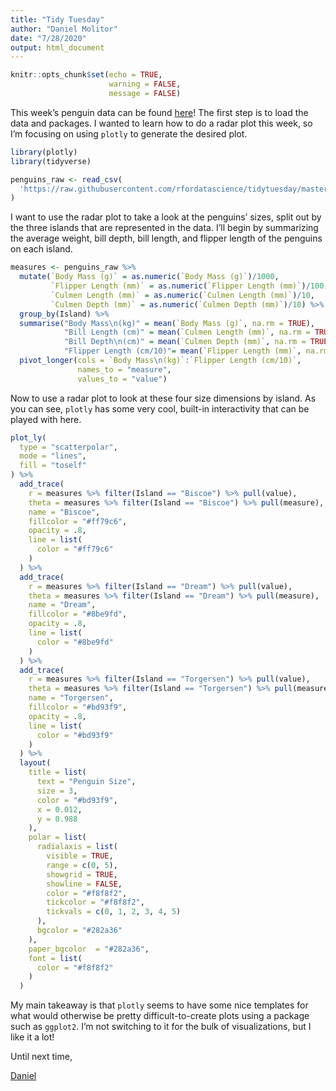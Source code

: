 ---
title: "Tidy Tuesday"
author: "Daniel Molitor"
date: "7/28/2020"
output: html_document
---

```{r setup, include=FALSE}
knitr::opts_chunk$set(echo = TRUE,
                      warning = FALSE,
                      message = FALSE)
```

This week's penguin data can be found [here](https://github.com/rfordatascience/tidytuesday/blob/master/data/2020/2020-07-28/readme.md)! The first step is to load the data and packages. I wanted to learn how to do a radar plot this week, so I'm focusing on using `plotly` to generate the desired plot.
```{r}
library(plotly)
library(tidyverse)

penguins_raw <- read_csv(
  'https://raw.githubusercontent.com/rfordatascience/tidytuesday/master/data/2020/2020-07-28/penguins_raw.csv'
)
```

I want to use the radar plot to take a look at the penguins' sizes, split out by the three islands that are represented in the data.
I'll begin by summarizing the average weight, bill depth, bill length, and flipper length of the penguins on each island.
```{r}
measures <- penguins_raw %>%
  mutate(`Body Mass (g)` = as.numeric(`Body Mass (g)`)/1000,
         `Flipper Length (mm)` = as.numeric(`Flipper Length (mm)`)/100,
         `Culmen Length (mm)` = as.numeric(`Culmen Length (mm)`)/10,
         `Culmen Depth (mm)` = as.numeric(`Culmen Depth (mm)`)/10) %>%
  group_by(Island) %>%
  summarise("Body Mass\n(kg)" = mean(`Body Mass (g)`, na.rm = TRUE),
            "Bill Length (cm)" = mean(`Culmen Length (mm)`, na.rm = TRUE),
            "Bill Depth\n(cm)" = mean(`Culmen Depth (mm)`, na.rm = TRUE),
            "Flipper Length (cm/10)"= mean(`Flipper Length (mm)`, na.rm = TRUE)) %>%
  pivot_longer(cols = `Body Mass\n(kg)`:`Flipper Length (cm/10)`,
               names_to = "measure",
               values_to = "value")
```

Now to use a radar plot to look at these four size dimensions by island. As you can see, `plotly` has some very cool, built-in interactivity that can be played with here.
```{r dpi = 150}
plot_ly(
  type = "scatterpolar",
  mode = "lines",
  fill = "toself"
) %>%
  add_trace(
    r = measures %>% filter(Island == "Biscoe") %>% pull(value),
    theta = measures %>% filter(Island == "Biscoe") %>% pull(measure),
    name = "Biscoe",
    fillcolor = "#ff79c6",
    opacity = .8,
    line = list(
      color = "#ff79c6"
    )
  ) %>%
  add_trace(
    r = measures %>% filter(Island == "Dream") %>% pull(value),
    theta = measures %>% filter(Island == "Dream") %>% pull(measure),
    name = "Dream",
    fillcolor = "#8be9fd",
    opacity = .8,
    line = list(
      color = "#8be9fd"
    )
  ) %>%
  add_trace(
    r = measures %>% filter(Island == "Torgersen") %>% pull(value),
    theta = measures %>% filter(Island == "Torgersen") %>% pull(measure),
    name = "Torgersen",
    fillcolor = "#bd93f9",
    opacity = .8,
    line = list(
      color = "#bd93f9"
    )
  ) %>%
  layout(
    title = list(
      text = "Penguin Size",
      size = 3,
      color = "#bd93f9",
      x = 0.012,
      y = 0.988
    ),
    polar = list(
      radialaxis = list(
        visible = TRUE,
        range = c(0, 5),
        showgrid = TRUE,
        showline = FALSE,
        color = "#f8f8f2",
        tickcolor = "#f8f8f2",
        tickvals = c(0, 1, 2, 3, 4, 5)
      ),
      bgcolor = "#282a36"
    ),
    paper_bgcolor  = "#282a36",
    font = list(
      color = "#f8f8f2"
    )
  )
```

My main takeaway is that `plotly` seems to have some nice templates for what would otherwise be pretty difficult-to-create plots using a package such as `ggplot2`. I'm not switching to it for the bulk of visualizations, but I like it a lot!

Until next time,

[Daniel](https://dmolitor.com)